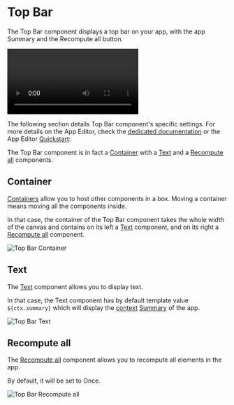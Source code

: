 
# Top Bar

The Top Bar component displays a top bar on your app, with the app Summary and the Recompute all button.

<video
	className="border-2 rounded-lg object-cover w-full h-full dark:border-gray-800"
	controls
	src="/videos/topbar.mp4"
/>

The following section details Top Bar component's specific settings. For more details on the App Editor, check the [dedicated documentation](../0_app_editor/index.mdx) or the App Editor [Quickstart](../../getting_started/7_apps_quickstart/index.mdx):

<div className="grid grid-cols-2 gap-6 mb-4">
	<DocCard
		color="orange"
		title="App Editor Documentation"
		description="The app editor is a low-code builder to create custom User Interfaces with a mix of drag-and-drop and code."
		href="/docs/apps/app_editor"
	/>
	<DocCard
		color="orange"
		title="Apps Quickstart"
		description="Learn how to build your first app in a matter of minutes."
		href="/docs/getting_started/apps_quickstart"
	/>
</div>

The Top Bar component is in fact a [Container](#container) with a [Text](#text) and a [Recompute all](#recompute-all) components.

## Container

[Containers](./container.mdx) allow you to host other components in a box. Moving a container means moving all the components inside.

In that case, the container of the Top Bar component takes the whole width of the canvas and contains on its left a [Text](#text) component, and on its right a [Recompute all](#recompute-all) component.

![Top Bar Container](../../assets/apps/4_app_component_library/topbar_container.png "Top Bar Container")

## Text

The [Text](./text.mdx) component allows you to display text.

In that case, the Text component has by default template value `${ctx.summary}` which will display the [context](../2_outputs.mdx#app-context) [Summary](../0_toolbar.md#app-summary) of the app.

![Top Bar Text](../../assets/apps/4_app_component_library/topbar_text.png "Top Bar Text")

## Recompute all

The [Recompute all](./recompute_all.mdx) component allows you to recompute all elements in the app.

By default, it will be set to Once.

![Top Bar Recompute all](../../assets/apps/4_app_component_library/topbar_recomputeall.png "Top Bar Text")